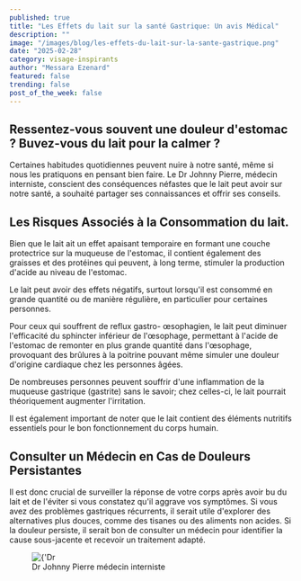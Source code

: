 ```yaml
---
published: true
title: "Les Effets du lait sur la santé Gastrique: Un avis Médical"
description: ""
image: "/images/blog/les-effets-du-lait-sur-la-sante-gastrique.png"
date: "2025-02-28"
category: visage-inspirants
author: "Messara Ezenard"
featured: false
trending: false
post_of_the_week: false
---
```


## Ressentez-vous souvent une douleur d'estomac ? Buvez-vous du lait pour la calmer ?
Certaines habitudes quotidiennes peuvent nuire à notre santé, même si nous les pratiquons en pensant bien faire. Le Dr Johnny Pierre, médecin interniste, conscient des conséquences néfastes que le lait peut avoir sur notre santé, a souhaité partager ses connaissances et offrir ses conseils.

## Les Risques Associés à la Consommation du lait.
Bien que le lait ait un effet apaisant temporaire en formant une couche protectrice sur la muqueuse de l'estomac, il
contient également des graisses et des protéines qui peuvent, à long terme, stimuler la production d'acide au niveau de l'estomac.

Le lait peut avoir des effets négatifs, surtout lorsqu'il est consommé en grande quantité ou de manière régulière, en particulier pour certaines personnes.

Pour ceux qui souffrent de reflux gastro- œsophagien, le lait peut diminuer l'efficacité du sphincter inférieur de l'œsophage, permettant à l'acide de l'estomac de remonter en plus grande quantité dans l'œsophage, provoquant des brûlures à la poitrine pouvant même simuler une douleur d'origine cardiaque chez les personnes âgées.

De nombreuses personnes peuvent souffrir d'une inflammation de la muqueuse gastrique (gastrite) sans le savoir; chez celles-ci, le lait pourrait théoriquement
augmenter l'irritation.

Il est également important de noter que le lait contient des éléments nutritifs essentiels pour le bon fonctionnement du corps humain.

## Consulter un Médecin en Cas de Douleurs Persistantes

Il est donc crucial de surveiller la réponse de votre corps après avoir bu du lait et de l'éviter si vous constatez qu'il aggrave vos symptômes. Si vous avez des problèmes gastriques récurrents, il serait utile d'explorer des alternatives plus douces, comme des tisanes ou des aliments non acides. Si la
douleur persiste, il serait bon de consulter un médecin pour identifier la cause sous-jacente et recevoir un traitement adapté.

<figure>
    <img src={'/images/blog/les-effets-du-lait-sur-la-sante-gastrique-2.jpeg'} alt={'Dr Johnny Pierre médecin interniste'}/>
    <figcaption>Dr Johnny Pierre médecin interniste</figcaption>
</figure>
